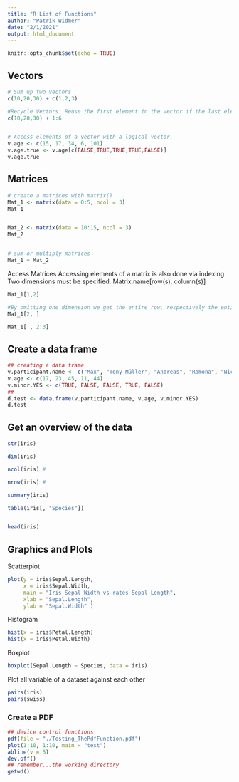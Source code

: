 ```yaml
---
title: "R List of Functions"
author: "Patrik Widmer"
date: "2/1/2021"
output: html_document
---
```


```r
knitr::opts_chunk$set(echo = TRUE)
```

## Vectors

```r
# Sum up two vectors
c(10,20,30) + c(1,2,3)

#Recycle Vectors: Reuse the first element in the vector if the last element in the vector is "used"
c(10,20,30) + 1:6


# Access elements of a vector with a logical vector.
v.age <- c(15, 17, 34, 6, 101)
v.age.true <- v.age[c(FALSE,TRUE,TRUE,TRUE,FALSE)]
v.age.true 

```

## Matrices


```r
# create a matrices with matrix()
Mat_1 <- matrix(data = 0:5, ncol = 3) 
Mat_1


Mat_2 <- matrix(data = 10:15, ncol = 3) 
Mat_2


# sum or multiply matrices
Mat_1 + Mat_2
```

Access Matrices
Accessing elements of a matrix is also done via indexing. Two dimensions must be specified.
Matrix.name[row(s), column(s)]

```r

Mat_1[1,2]

#By omitting one dimension we get the entire row, respectively the entire column.
Mat_1[2, ]

Mat_1[ , 2:3]

```

## Create a data frame

```r
## creating a data frame
v.participant.name <- c("Max", "Tony Müller", "Andreas", "Ramona", "Nick Q.")
v.age <- c(17, 23, 45, 11, 44)
v.minor.YES <- c(TRUE, FALSE, FALSE, TRUE, FALSE)
##
d.test <- data.frame(v.participant.name, v.age, v.minor.YES)
d.test
```


## Get an overview of the data

```r
str(iris)

dim(iris)

ncol(iris) #

nrow(iris) #

summary(iris)

table(iris[, "Species"])


head(iris)

```


## Graphics and Plots

Scatterplot

```r
plot(y = iris$Sepal.Length, 
     x = iris$Sepal.Width,
     main = "Iris Sepal Width vs rates Sepal Length",
     xlab = "Sepal.Length",
     ylab = "Sepal.Width" )
```


Histogram
```r
hist(x = iris$Petal.Length)
hist(x = iris$Petal.Width)
```
Boxplot
```r
boxplot(Sepal.Length ~ Species, data = iris)
```


Plot all variable of a  dataset against each other
```r
pairs(iris)
pairs(swiss)

```




### Create a PDF
```r
## device control functions
pdf(file = "./Testing_ThePdfFunction.pdf")
plot(1:10, 1:10, main = "test")
abline(v = 5)
dev.off()
## remember...the working directory
getwd()
```









